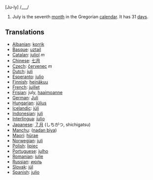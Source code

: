 [Ju-ly] /___/

#July is the seventh [[month]] in the Gregorian [[calendar]]. It has 31 [[day]]s.

==Translations==
*[[Albanian]]: [[korrik]]
*[[Basque]]: [[uztail]]
*[[Catalan]]: [[juliol]] ''m''
*[[Chinese]]: [[七月]]
*[[Czech]]: [[červenec]] ''m''
*[[Dutch]]: [[juli]]
*[[Esperanto]]: [[julio]]
*[[Finnish]]: [[heinäkuu]]
*[[French]]: [[juillet]]
*[[Frisian]]: july, [[haaimoanne]]
*[[German]]: [[Juli]]
*[[Hungarian]]: [[július]]
*[[Icelandic]]: [[júlí]]
*[[Indonesian]]: [[juli]]
*[[Interlingua]]: [[julio]]
*[[Japanese]]: [[７月]] (しちがつ, shichigatsu)
*[[Manchu]]: ([[nadan biya]])
*[[Maori]]: [[hürae]]
*[[Norwegian]]: [[juli]]
*[[Polish]]: [[lipiec]]
*[[Portuguese]]: [[julho]]
*[[Romanian]]: [[iulie]]
*[[Russian]]: [[июль]]
*[[Slovak]]: [[júl]]
*[[Spanish]]: [[julio]]